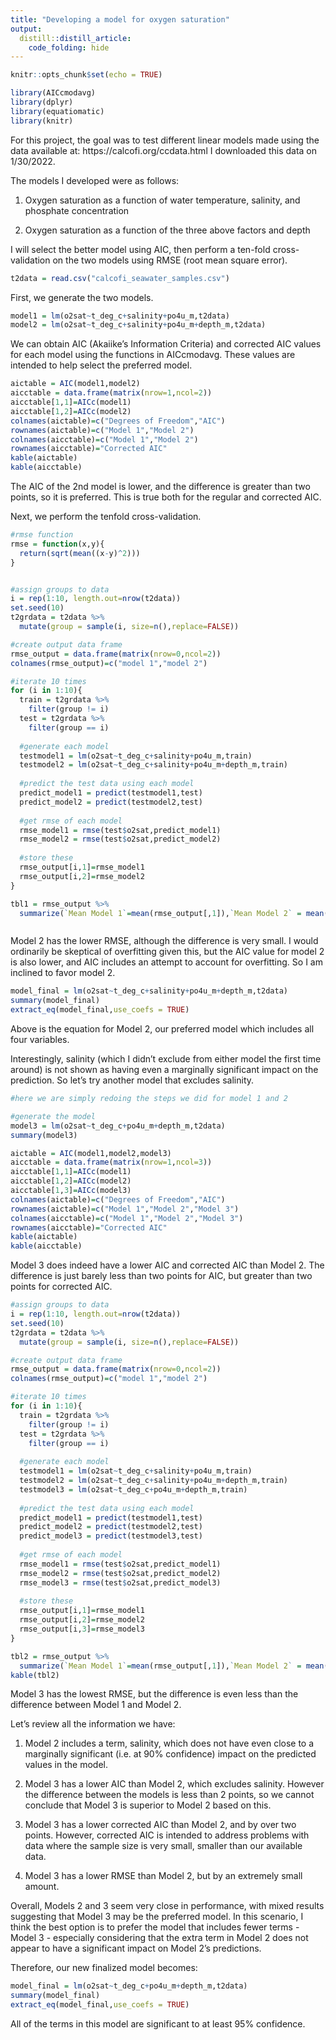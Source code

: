 ```yaml
---
title: "Developing a model for oxygen saturation"
output:
  distill::distill_article:
    code_folding: hide
---
```

```r
knitr::opts_chunk$set(echo = TRUE)
```

```r
library(AICcmodavg)
library(dplyr)
library(equatiomatic)
library(knitr)
```

For this project, the goal was to test different linear models made using the data available at: https://calcofi.org/ccdata.html
I downloaded this data on 1/30/2022.

The models I developed were as follows:

1. Oxygen saturation as a function of water temperature, salinity, and phosphate concentration

2. Oxygen saturation as a function of the three above factors and depth

I will select the better model using AIC, then perform a ten-fold cross-validation on the two models using RMSE (root mean square error).

```r
t2data = read.csv("calcofi_seawater_samples.csv")
```

First, we generate the two models.

```r
model1 = lm(o2sat~t_deg_c+salinity+po4u_m,t2data)
model2 = lm(o2sat~t_deg_c+salinity+po4u_m+depth_m,t2data)
```

We can obtain AIC (Akaiike's Information Criteria) and corrected AIC values for each model using the functions in AICcmodavg. These values are intended to help select the preferred model.

``` r
aictable = AIC(model1,model2)
aicctable = data.frame(matrix(nrow=1,ncol=2))
aicctable[1,1]=AICc(model1)
aicctable[1,2]=AICc(model2)
colnames(aictable)=c("Degrees of Freedom","AIC")
rownames(aictable)=c("Model 1","Model 2")
colnames(aicctable)=c("Model 1","Model 2")
rownames(aicctable)="Corrected AIC"
kable(aictable)
kable(aicctable)
```
The AIC of the 2nd model is lower, and the difference is greater than two points, so it is preferred. This is true both for the regular and corrected AIC.

Next, we perform the tenfold cross-validation.

```r
#rmse function
rmse = function(x,y){
  return(sqrt(mean((x-y)^2)))
}


#assign groups to data
i = rep(1:10, length.out=nrow(t2data))
set.seed(10)
t2grdata = t2data %>%
  mutate(group = sample(i, size=n(),replace=FALSE))

#create output data frame
rmse_output = data.frame(matrix(nrow=0,ncol=2))
colnames(rmse_output)=c("model 1","model 2")

#iterate 10 times
for (i in 1:10){
  train = t2grdata %>%
    filter(group != i)
  test = t2grdata %>%
    filter(group == i)
  
  #generate each model
  testmodel1 = lm(o2sat~t_deg_c+salinity+po4u_m,train)
  testmodel2 = lm(o2sat~t_deg_c+salinity+po4u_m+depth_m,train)
  
  #predict the test data using each model
  predict_model1 = predict(testmodel1,test)
  predict_model2 = predict(testmodel2,test)
  
  #get rmse of each model
  rmse_model1 = rmse(test$o2sat,predict_model1)
  rmse_model2 = rmse(test$o2sat,predict_model2)
  
  #store these
  rmse_output[i,1]=rmse_model1
  rmse_output[i,2]=rmse_model2
}

tbl1 = rmse_output %>%
  summarize(`Mean Model 1`=mean(rmse_output[,1]),`Mean Model 2` = mean(rmse_output[,2]))



```

Model 2 has the lower RMSE, although the difference is very small. I would ordinarily be skeptical of overfitting given this, but the AIC value for model 2 is also lower, and AIC includes an attempt to account for overfitting. So I am inclined to favor model 2.

```r
model_final = lm(o2sat~t_deg_c+salinity+po4u_m+depth_m,t2data)
summary(model_final)
extract_eq(model_final,use_coefs = TRUE)
```

Above is the equation for Model 2, our preferred model which includes all four variables.

Interestingly, salinity (which I didn't exclude from either model the first time around) is not shown as having even a marginally significant impact on the prediction. So let's try another model that excludes salinity.

```r
#here we are simply redoing the steps we did for model 1 and 2

#generate the model
model3 = lm(o2sat~t_deg_c+po4u_m+depth_m,t2data)
summary(model3)

aictable = AIC(model1,model2,model3)
aicctable = data.frame(matrix(nrow=1,ncol=3))
aicctable[1,1]=AICc(model1)
aicctable[1,2]=AICc(model2)
aicctable[1,3]=AICc(model3)
colnames(aictable)=c("Degrees of Freedom","AIC")
rownames(aictable)=c("Model 1","Model 2","Model 3")
colnames(aicctable)=c("Model 1","Model 2","Model 3")
rownames(aicctable)="Corrected AIC"
kable(aictable)
kable(aicctable)

```

Model 3 does indeed have a lower AIC and corrected AIC than Model 2. The difference is just barely less than two points for AIC, but greater than two points for corrected AIC.

```r
#assign groups to data
i = rep(1:10, length.out=nrow(t2data))
set.seed(10)
t2grdata = t2data %>%
  mutate(group = sample(i, size=n(),replace=FALSE))

#create output data frame
rmse_output = data.frame(matrix(nrow=0,ncol=2))
colnames(rmse_output)=c("model 1","model 2")

#iterate 10 times
for (i in 1:10){
  train = t2grdata %>%
    filter(group != i)
  test = t2grdata %>%
    filter(group == i)
  
  #generate each model
  testmodel1 = lm(o2sat~t_deg_c+salinity+po4u_m,train)
  testmodel2 = lm(o2sat~t_deg_c+salinity+po4u_m+depth_m,train)
  testmodel3 = lm(o2sat~t_deg_c+po4u_m+depth_m,train)
  
  #predict the test data using each model
  predict_model1 = predict(testmodel1,test)
  predict_model2 = predict(testmodel2,test)
  predict_model3 = predict(testmodel3,test)
  
  #get rmse of each model
  rmse_model1 = rmse(test$o2sat,predict_model1)
  rmse_model2 = rmse(test$o2sat,predict_model2)
  rmse_model3 = rmse(test$o2sat,predict_model3)
  
  #store these
  rmse_output[i,1]=rmse_model1
  rmse_output[i,2]=rmse_model2
  rmse_output[i,3]=rmse_model3
}

tbl2 = rmse_output %>%
  summarize(`Mean Model 1`=mean(rmse_output[,1]),`Mean Model 2` = mean(rmse_output[,2]),`Mean Model 3` = mean(rmse_output[,3]))
kable(tbl2)


```
Model 3 has the lowest RMSE, but the difference is even less than the difference between Model 1 and Model 2.

Let's review all the information we have:

1. Model 2 includes a term, salinity, which does not have even close to a marginally significant (i.e. at 90% confidence) impact on the predicted values in the model.

2. Model 3 has a lower AIC than Model 2, which excludes salinity. However the difference between the models is less than 2 points, so we cannot conclude that Model 3 is superior to Model 2 based on this.

3. Model 3 has a lower corrected AIC than Model 2, and by over two points. However, corrected AIC is intended to address problems with data where the sample size is very small, smaller than our available data.

4. Model 3 has a lower RMSE than Model 2, but by an extremely small amount.

Overall, Models 2 and 3 seem very close in performance, with mixed results suggesting that Model 3 may be the preferred model. In this scenario, I think the best option is to prefer the model that includes fewer terms - Model 3 - especially considering that the extra term in Model 2 does not appear to have a significant impact on Model 2's predictions.

Therefore, our new finalized model becomes:

```r
model_final = lm(o2sat~t_deg_c+po4u_m+depth_m,t2data)
summary(model_final)
extract_eq(model_final,use_coefs = TRUE)
```

All of the terms in this model are significant to at least 95% confidence.
